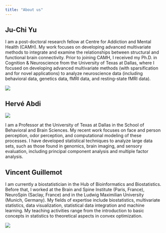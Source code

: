 ```yaml
---
title: "About us"
---
```


## Ju-Chi Yu

::: {layout="[ 70, 30 ]"}
::: {#first-column}
I am a post-doctoral research fellow at Centre for Addiction and Mental Health (CAMH). My work focuses on developing advanced multivariate methods to integrate and examine the relationships between structural and functional brain connectivity. Prior to joining CAMH, I received my Ph.D. in Cognition & Neuroscience from the University of Texas at Dallas, where I focused on developing advanced multivariate methods (with sparsification and for novel applications) to analyze neuroscience data (including behavioral data, genetics data, fMRI data, and resting-state fMRI data).
:::

::: {#second-column}
![](img/juchiyu.jpeg)
:::
:::

## Hervé Abdi

::: {layout="[ 30, 70 ]"}
<div>

![](img/herveabdi.jpeg)

</div>

<div>

I am a Professor at the University of Texas at Dallas in the School of Behavioral and Brain Sciences. My recent work focuses on face and person perception, odor perception, and computational modeling of these processes. I have developed statistical techniques to analyze large data sets, such as those found in genomics, brain imaging, and sensory evaluation, including principal component analysis and multiple factor analysis.

</div>
:::

## Vincent Guillemot

::: {layout="[ 70, 30 ]"}
<div>

I am currently a biostatistician in the Hub of Bioinformatics and Biostatistics. Before that, I worked at the Brain and Spine Institute (Paris, France), NeuroSpin (Saclay, France) and in the Ludwig Maximilian University (Munich, Germany). My fields of expertise include biostatistics, multivariate statistics, data visualization, statistical data integration and machine learning. My teaching activities range from the introduction to basic concepts in statistics to theoretical aspects in convex optimization.

</div>

<div>

![](img/vincentguillemot.jpeg)

</div>
:::

